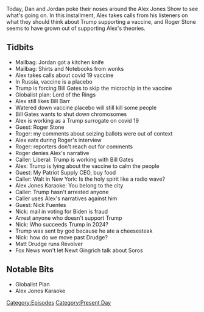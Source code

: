 {{DEFAULTSORT:
    #_EPISODE_0483:September 17, 2020
}}{{Episode
    | title           = September 17, 2020
    | caption         = [https://knowledgefight.libsyn.com/483-september-17-2020 Listen to this episode on Libsyn]
    | episodeNumber   = 483
    | length          = 01:21:51
    | airDate         = September 18, 2020
    | coverageDate    = September 17, 2020
    | episodeType     = [[:Category:Present Day|Present Day]]
    | appearance      = [[Bill Gates]], [[Bill Barr]], [[Roger Stone]], [[Nick Fuentes]], [[Newt Gingrich]]
    | previousEpisode = [[482: September 15, 2020]]
    | nextEpisode     = [[484: September 18-19, 2020]]
}}

{{Stub}}

Today, Dan and Jordan poke their noses around the Alex Jones Show to see what's going on. In this installment, Alex takes calls from his listeners on what they should think about Trump supporting a vaccine, and Roger Stone seems to have grown out of supporting Alex's theories.

==Tidbits==

*Mailbag: Jordan got a kitchen knife
*Mailbag: Shirts and Notebooks from wonks
*Alex takes calls about covid 19 vaccine
*In Russia, vaccine is a placebo
*Trump is forcing Bill Gates to skip the microchip in the vaccine
*Globalist plan: Lord of the Rings
*Alex still likes Bill Barr
*Watered down vaccine placebo will still kill some people
*Bill Gates wants to shut down chromosomes
*Alex is working as a Trump surrogate on covid 19
*Guest: Roger Stone
*Roger: my comments about seizing ballots were out of context
*Alex eats during Roger's interview
*Roger: reporters don't reach out for comments
*Roger denies Alex's narrative
*Caller: Liberal: Trump is working with Bill Gates
*Alex: Trump is lying about the vaccine to calm the people
*Guest: My Patriot Supply CEO, buy food
*Caller: Walt in New York: Is the holy spirit like a radio wave?
*Alex Jones Karaoke: You belong to the city
*Caller: Trump hasn't arrested anyone
*Caller uses Alex's narratives against him
*Guest: Nick Fuentes
*Nick: mail in voting for Biden is fraud
*Arrest anyone who doesn't support Trump
*Nick: Who succeeds Trump in 2024?
*Trump was sent by god because he ate a cheesesteak
*Nick: how do we move past Drudge?
*Matt Drudge runs Revolver
*Fox News won't let Newt Gingrich talk about Soros

==Notable Bits==

*Globalist Plan
*Alex Jones Karaoke

[[Category:Episodes]]
[[Category:Present Day]]
